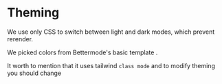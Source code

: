 # Theming

We use only CSS to switch between light and dark modes, which prevent rerender.

We picked colors from Bettermode's basic template .

It worth to mention that it uses tailwind ```class mode``` and to modify theming you should change

